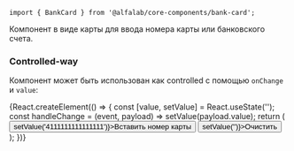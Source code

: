 


<Meta title='Компоненты' component={BankCard} />


<!-- Canvas -->

<Story name='BankCard'>
    <BankCard />
</Story>


<!-- Docs -->

<ComponentHeader
    name='BankCard'
    version={version}
    package='@alfalab/core-components/bank-card'
    stage={2}
    design='https://www.figma.com/file/XvRLVKtW2FIQa1Rl3w7ZdP/Passcode-%D0%BF%D1%80%D0%BE%D1%82%D0%BE%D1%82%D0%B8%D0%BF?node-id=1%3A1100'
/>

```tsx
import { BankCard } from '@alfalab/core-components/bank-card';
```

Компонент в виде карты для ввода номера карты или банковского счета.

<BankCard />

<Props of={BankCard} />


### Controlled-way

Компонент может быть использован как controlled с помощью `onChange` и `value`:

<Preview>
    {React.createElement(() => {
        const [value, setValue] = React.useState('');
        const handleChange = (event, payload) => setValue(payload.value);
        return (
            <div>
                <BankCard value={value} onChange={handleChange} />
                <button type="button" onClick={() => setValue('4111111111111111')}>Вставить номер карты</button>
                <button type="button" onClick={() => setValue('')}>Очистить</button>
            </div>
        );
    })}
</Preview>

